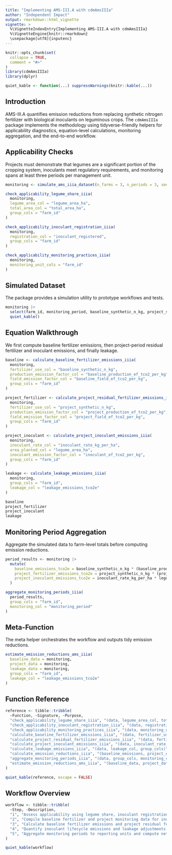 ```yaml
---
title: "Implementing AMS-III.A with cdmAmsIIIa"
author: "Independent Impact"
output: rmarkdown::html_vignette
vignette: >
  %\VignetteIndexEntry{Implementing AMS-III.A with cdmAmsIIIa}
  %\VignetteEngine{knitr::rmarkdown}
  \usepackage[utf8]{inputenc}
---
```


```r
knitr::opts_chunk$set(
  collapse = TRUE,
  comment = "#>"
)
library(cdmAmsIIIa)
library(dplyr)
```
```r
quiet_kable <- function(...) suppressWarnings(knitr::kable(...))
```


## Introduction

AMS-III.A quantifies emission reductions from replacing synthetic nitrogen fertilizer with biological inoculants on leguminous crops. The `cdmAmsIIIa` package implements the methodology using tidyverse-friendly helpers for applicability diagnostics, equation-level calculations, monitoring aggregation, and the end-to-end workflow.

## Applicability Checks

Projects must demonstrate that legumes are a significant portion of the cropping system, inoculants meet regulatory requirements, and monitoring spans at least three periods per management unit.

```r
monitoring <- simulate_ams_iiia_dataset(n_farms = 3, n_periods = 3, seed = 2024)

check_applicability_legume_share_iiia(
  monitoring,
  legume_area_col = "legume_area_ha",
  total_area_col = "total_area_ha",
  group_cols = "farm_id"
)

check_applicability_inoculant_registration_iiia(
  monitoring,
  registration_col = "inoculant_registered",
  group_cols = "farm_id"
)

check_applicability_monitoring_practices_iiia(
  monitoring,
  monitoring_unit_cols = "farm_id"
)
```

## Simulated Dataset

The package provides a simulation utility to prototype workflows and tests.

```r
monitoring |> 
  select(farm_id, monitoring_period, baseline_synthetic_n_kg, project_synthetic_n_kg, inoculant_rate_kg_per_ha, legume_area_ha, leakage_emissions_tco2e) |> 
  quiet_kable()
```

## Equation Walkthrough

We first compute baseline fertilizer emissions, then project-period residual fertilizer and inoculant emissions, and finally leakage.

```r
baseline <- calculate_baseline_fertilizer_emissions_iiia(
  monitoring,
  fertilizer_use_col = "baseline_synthetic_n_kg",
  production_emission_factor_col = "baseline_production_ef_tco2_per_kg",
  field_emission_factor_col = "baseline_field_ef_tco2_per_kg",
  group_cols = "farm_id"
)

project_fertilizer <- calculate_project_residual_fertilizer_emissions_iiia(
  monitoring,
  fertilizer_use_col = "project_synthetic_n_kg",
  production_emission_factor_col = "project_production_ef_tco2_per_kg",
  field_emission_factor_col = "project_field_ef_tco2_per_kg",
  group_cols = "farm_id"
)

project_inoculant <- calculate_project_inoculant_emissions_iiia(
  monitoring,
  inoculant_rate_col = "inoculant_rate_kg_per_ha",
  area_planted_col = "legume_area_ha",
  inoculant_emission_factor_col = "inoculant_ef_tco2_per_kg",
  group_cols = "farm_id"
)

leakage <- calculate_leakage_emissions_iiia(
  monitoring,
  group_cols = "farm_id",
  leakage_col = "leakage_emissions_tco2e"
)

baseline
project_fertilizer
project_inoculant
leakage
```

## Monitoring Period Aggregation

Aggregate the simulated data to farm-level totals before computing emission reductions.

```r
period_results <- monitoring |>
  mutate(
    baseline_emissions_tco2e = baseline_synthetic_n_kg * (baseline_production_ef_tco2_per_kg + baseline_field_ef_tco2_per_kg),
    project_fertilizer_emissions_tco2e = project_synthetic_n_kg * (project_production_ef_tco2_per_kg + project_field_ef_tco2_per_kg),
    project_inoculant_emissions_tco2e = inoculant_rate_kg_per_ha * legume_area_ha * inoculant_ef_tco2_per_kg
  )

aggregate_monitoring_periods_iiia(
  period_results,
  group_cols = "farm_id",
  monitoring_col = "monitoring_period"
)
```

## Meta-Function

The meta helper orchestrates the workflow and outputs tidy emission reductions.

```r
estimate_emission_reductions_ams_iiia(
  baseline_data = monitoring,
  project_data = monitoring,
  leakage_data = monitoring,
  group_cols = "farm_id",
  leakage_col = "leakage_emissions_tco2e"
)
```

## Function Reference

```r
reference <- tibble::tribble(
  ~Function, ~Signature, ~Purpose,
  "check_applicability_legume_share_iiia", "(data, legume_area_col, total_area_col, min_legume_share, group_cols)", "Verify legumes dominate the cropping pattern.",
  "check_applicability_inoculant_registration_iiia", "(data, registration_col, group_cols)", "Ensure inoculants meet regulatory standards.",
  "check_applicability_monitoring_practices_iiia", "(data, monitoring_unit_cols, min_periods)", "Confirm monitoring spans the minimum periods.",
  "calculate_baseline_fertilizer_emissions_iiia", "(data, fertilizer_use_col, production_emission_factor_col, field_emission_factor_col, group_cols)", "Baseline emissions from synthetic nitrogen use.<br>\\(BE_y = \\sum_i N_{i,y} \\times (EF^{prod}_{i,y} + EF^{field}_{i,y})\\)",
  "calculate_project_residual_fertilizer_emissions_iiia", "(data, fertilizer_use_col, production_emission_factor_col, field_emission_factor_col, group_cols)", "Project residual fertilizer emissions.<br>\\(PE^{fert}_y = \\sum_i N^{proj}_{i,y} \\times (EF^{prod}_{i,y} + EF^{field}_{i,y})\\)",
  "calculate_project_inoculant_emissions_iiia", "(data, inoculant_rate_col, area_planted_col, inoculant_emission_factor_col, group_cols)", "Project inoculant emissions.<br>\\(PE^{inoc}_y = \\sum_i R_{i,y} \\times A_{i,y} \\times EF^{inoc}_{i,y}\\)",
  "calculate_leakage_emissions_iiia", "(data, leakage_col, group_cols)", "Aggregate leakage emissions.<br>\\(LE_y = \\sum_i LE_{i,y}\\)",
  "calculate_emission_reductions_iiia", "(baseline_emissions, project_emissions, leakage_emissions, group_cols)", "Net emission reductions.<br>\\(ER_y = BE_y - (PE^{fert}_y + PE^{inoc}_y + LE_y)\\)",
  "aggregate_monitoring_periods_iiia", "(data, group_cols, monitoring_col)", "Summarise monitoring data across periods.<br>\\(ER_{p,y} = BE_{p,y} - (PE_{p,y} + LE_{p,y})\\)",
  "estimate_emission_reductions_ams_iiia", "(baseline_data, project_data, leakage_data, group_cols, ...)", "Run the AMS-III.A workflow.<br>\\(ER_y = BE_y - (PE_y + LE_y)\\)"
)

quiet_kable(reference, escape = FALSE)
```

## Workflow Overview

```r
workflow <- tibble::tribble(
  ~Step, ~Description,
  "1", "Assess applicability using legume share, inoculant registration, and monitoring checks.",
  "2", "Compile baseline fertilizer and project monitoring data for inoculated legumes.",
  "3", "Calculate baseline fertilizer emissions and project residual fertilizer emissions.",
  "4", "Quantify inoculant lifecycle emissions and leakage adjustments.",
  "5", "Aggregate monitoring periods to reporting units and compute net emission reductions with the meta helper."
)

quiet_kable(workflow)
```

